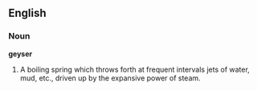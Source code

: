 ==English==

===Noun===

'''geyser'''

#A boiling spring which throws forth at frequent intervals jets of water, mud, etc., driven up by the expansive power of steam.